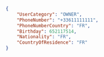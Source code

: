 ```json REST
{
    "UserCategory": "OWNER",
    "PhoneNumber": "+33611111111",
    "PhoneNumberCountry": "FR",
    "Birthday": 652117514,
    "Nationality": "FR",
    "CountryOfResidence": "FR"
}
```